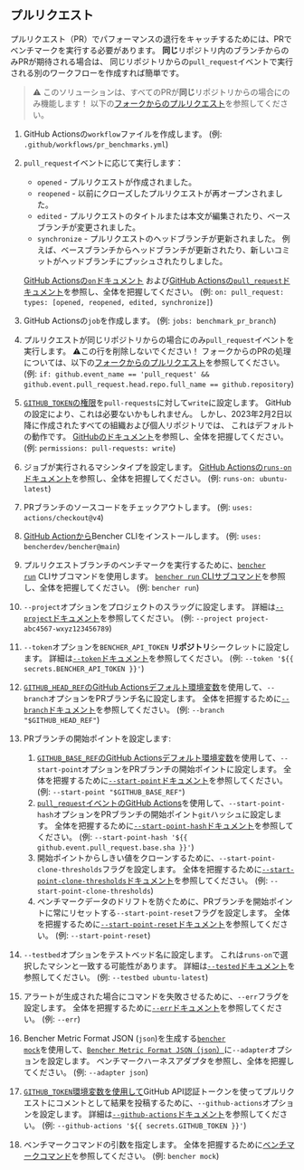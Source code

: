 
## プルリクエスト

プルリクエスト（PR）でパフォーマンスの退行をキャッチするためには、PRでベンチマークを実行する必要があります。
**同じ**リポジトリ内のブランチからのみPRが期待される場合は、
同じリポジトリからの`pull_request`イベントで実行される別のワークフローを作成すれば簡単です。

> ⚠️ このソリューションは、すべてのPRが**同じ**リポジトリからの場合にのみ機能します！
> 以下の[フォークからのプルリクエスト][pull requests from forks]を参照してください。

<PullRequestsCode />

1. GitHub Actionsの`workflow`ファイルを作成します。
   (例: `.github/workflows/pr_benchmarks.yml`)
2. `pull_request`イベントに応じて実行します：
   - `opened` - プルリクエストが作成されました。
   - `reopened` - 以前にクローズしたプルリクエストが再オープンされました。
   - `edited` - プルリクエストのタイトルまたは本文が編集されたり、ベースブランチが変更されました。
   - `synchronize` - プルリクエストのヘッドブランチが更新されました。
     例えば、ベースブランチからヘッドブランチが更新されたり、新しいコミットがヘッドブランチにプッシュされたりしました。

   [GitHub Actionsの`on`ドキュメント][github actions on]
   および[GitHub Actionsの`pull_request`ドキュメント][github action pull_request]を参照し、全体を把握してください。
   (例: `on: pull_request: types: [opened, reopened, edited, synchronize]`)
3. GitHub Actionsの`job`を作成します。
   (例: `jobs: benchmark_pr_branch`)
4. プルリクエストが同じリポジトリからの場合にのみ`pull_request`イベントを実行します。
   ⚠️この行を削除しないでください！
   フォークからのPRの処理については、以下の[フォークからのプルリクエスト][pull requests from forks]を参照してください。
   (例: `if: github.event_name == 'pull_request' && github.event.pull_request.head.repo.full_name == github.repository`)
5. [`GITHUB_TOKEN`の権限][github token permissions]を`pull-requests`に対して`write`に設定します。
   GitHubの設定により、これは必要ないかもしれません。
   しかし、2023年2月2日以降に作成されたすべての組織および個人リポジトリでは、
   これはデフォルトの動作です。
   [GitHubのドキュメント][github token permissions security]を参照し、全体を把握してください。
   (例: `permissions: pull-requests: write`)
6. ジョブが実行されるマシンタイプを設定します。
   [GitHub Actionsの`runs-on`ドキュメント][github actions runs-on]を参照し、全体を把握してください。
   (例: `runs-on: ubuntu-latest`)
7. PRブランチのソースコードをチェックアウトします。
   (例: `uses: actions/checkout@v4`)
8. [GitHub Actionから][bencher cli github action]Bencher CLIをインストールします。
   (例: `uses: bencherdev/bencher@main`)
9. プルリクエストブランチのベンチマークを実行するために、<code><a href="/ja/docs/explanation/bencher-run/">bencher run</a></code> CLIサブコマンドを使用します。
   [`bencher run` CLIサブコマンド][bencher run]を参照し、全体を把握してください。
   (例: `bencher run`)
10. `--project`オプションをプロジェクトのスラッグに設定します。
    詳細は[`--project`ドキュメント][project option]を参照してください。
    (例: `--project project-abc4567-wxyz123456789`)
11. `--token`オプションを`BENCHER_API_TOKEN` **リポジトリ**シークレットに設定します。
    詳細は[`--token`ドキュメント][token option]を参照してください。
    (例: `--token '${{ secrets.BENCHER_API_TOKEN }}'`)
12. [`GITHUB_HEAD_REF`のGitHub Actionsデフォルト環境変数][github default environment variables]を使用して、`--branch`オプションをPRブランチ名に設定します。
    全体を把握するために[`--branch`ドキュメント][branch option]を参照してください。
    (例: `--branch "$GITHUB_HEAD_REF"`)
13. PRブランチの開始ポイントを設定します:
    1. [`GITHUB_BASE_REF`のGitHub Actionsデフォルト環境変数][github default environment variables]を使用して、`--start-point`オプションをPRブランチの開始ポイントに設定します。
    全体を把握するために[`--start-point`ドキュメント][start point]を参照してください。
    (例: `--start-point "$GITHUB_BASE_REF"`)
    2. [`pull_request`イベントのGitHub Actions][github action pull_request]を使用して、`--start-point-hash`オプションをPRブランチの開始ポイント`git`ハッシュに設定します。
    全体を把握するために[`--start-point-hash`ドキュメント][start point hash]を参照してください。
    (例: `--start-point-hash '${{ github.event.pull_request.base.sha }}'`)
    3. 開始ポイントからしきい値をクローンするために、`--start-point-clone-thresholds`フラグを設定します。
    全体を把握するために[`--start-point-clone-thresholds`ドキュメント][start point clone thresholds]を参照してください。
    (例: `--start-point-clone-thresholds`)
    4. ベンチマークデータのドリフトを防ぐために、PRブランチを開始ポイントに常にリセットする`--start-point-reset`フラグを設定します。
    全体を把握するために[`--start-point-reset`ドキュメント][start point reset]を参照してください。
    (例: `--start-point-reset`)
14. `--testbed`オプションをテストベッド名に設定します。
    これは`runs-on`で選択したマシンと一致する可能性があります。
    詳細は[`--tested`ドキュメント][testbed option]を参照してください。
    (例: `--testbed ubuntu-latest`)
15. アラートが生成された場合にコマンドを失敗させるために、`--err`フラグを設定します。
   全体を把握するために[`--err`ドキュメント][alert err]を参照してください。
   (例: `--err`)
16. Bencher Metric Format JSON (`json`)を生成する<code><a href="/ja/docs/reference/bencher-metric-format/#bencher-mock">bencher mock</a></code>を使用して、[`Bencher Metric Format JSON`（`json`）][bmf]に`--adapter`オプションを設定します。
   ベンチマークハーネスアダプタを参照し、全体を把握してください。
   (例: `--adapter json`)
17. [`GITHUB_TOKEN`環境変数を使用して][github token]GitHub API認証トークンを使ってプルリクエストにコメントとして結果を投稿するために、`--github-actions`オプションを設定します。
    詳細は[`--github-actions`ドキュメント][github actions option]を参照してください。
    (例: `--github-actions '${{ secrets.GITHUB_TOKEN }}'`)
18. ベンチマークコマンドの引数を指定します。
    全体を把握するために[ベンチマークコマンド][command argument]を参照してください。
    (例: `bencher mock`)

<PullRequestsClosed />

[github actions on]: https://docs.github.com/ja/actions/using-workflows/workflow-syntax-for-github-actions#on
[github action pull_request]: https://docs.github.com/ja/webhooks/webhook-events-and-payloads#pull_request
[github token permissions]: https://docs.github.com/ja/actions/using-jobs/assigning-permissions-to-jobs#setting-the-github_token-permissions-for-a-specific-job
[github token read only]: https://github.blog/changelog/2023-02-02-github-actions-updating-the-default-github_token-permissions-to-read-only/
[github token permissions security]: https://docs.github.com/ja/actions/security-guides/automatic-token-authentication#modifying-the-permissions-for-the-github_token
[github actions runs-on]: https://docs.github.com/ja/actions/using-workflows/workflow-syntax-for-github-actions#jobsjob_idruns-on
[bencher cli github action]: https://github.com/marketplace/actions/bencher-cli
[github default environment variables]: https://docs.github.com/ja/actions/writing-workflows/choosing-what-your-workflow-does/store-information-in-variables
[github token]: https://docs.github.com/ja/actions/security-guides/automatic-token-authentication

[bencher run]: /ja/docs/explanation/bencher-run/
[project option]: /ja/docs/explanation/bencher-run/#--project-project
[token option]: /ja/docs/explanation/bencher-run/#--token-token
[branch option]: /ja/docs/explanation/branch-selection/#--branch-branch
[start point]: /ja/docs/explanation/branch-selection/#--start-point-branch
[start point hash]: /ja/docs/explanation/branch-selection/#--start-point-hash-hash
[start point clone thresholds]: /ja/docs/explanation/branch-selection/#--start-point-clone-thresholds
[start point reset]: /ja/docs/explanation/branch-selection/#--start-point-reset
[testbed option]: /ja/docs/explanation/bencher-run/#--testbed-testbed
[alert err]: /ja/docs/explanation/thresholds/#--err
[bmf]: /ja/docs/reference/bencher-metric-format/
[adapter json]: /ja/docs/explanation/adapters/#-json
[github actions option]: /ja/docs/explanation/bencher-run/#--github-actions-github_token
[command argument]: /ja/docs/explanation/bencher-run/#benchmark-command

[pull requests from forks]: #pull-requests-from-forks
